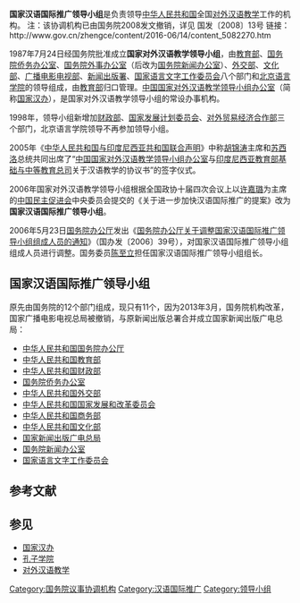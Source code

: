'''国家汉语国际推广领导小组'''是负责领导[[中华人民共和国|中华人民共和国]]全国[[对外汉语教学|对外汉语教学]]工作的机构。
注：该协调机构已由国务院2008发文撤销，详见 国发〔2008〕13号 链接：http://www.gov.cn/zhengce/content/2016-06/14/content_5082270.htm{{Wayback|url=http://www.gov.cn/zhengce/content/2016-06/14/content_5082270.htm |date=20171104092157 }}

1987年7月24日经国务院批准成立'''国家对外汉语教学领导小组'''，由[[中华人民共和国教育部|教育部]]、[[国务院侨务办公室|国务院侨务办公室]]、[[国务院外事办公室|国务院外事办公室]]（后改为[[国务院新闻办公室|国务院新闻办公室]]）、[[外交部|外交部]]、[[中华人民共和国文化部|文化部]]、[[广播电影电视部|广播电影电视部]]、[[新闻出版署|新闻出版署]]、[[国家语言文字工作委员会|国家语言文字工作委员会]]八个部门和[[北京语言学院|北京语言学院]]的领导组成，由[[中华人民共和国教育部|教育部]]归口管理。[[中国国家对外汉语教学领导小组办公室|中国国家对外汉语教学领导小组办公室]]（简称[[国家汉办|国家汉办]]），是国家对外汉语教学领导小组的常设办事机构。 

1998年，领导小组新增加[[财政部|财政部]]、[[国家发展计划委员会|国家发展计划委员会]]、[[对外贸易经济合作部|对外贸易经济合作部]]三个部门，北京语言学院领导不再参加领导小组。

2005年《[[s:中华人民共和国与印度尼西亚共和国联合声明|中华人民共和国与印度尼西亚共和国联合声明]]》中称[[胡锦涛|胡锦涛]]主席和[[苏西洛|苏西洛]]总统共同出席了“[[中国国家对外汉语教学领导小组办公室|中国国家对外汉语教学领导小组办公室]]与[[印度尼西亚教育部基础与中等教育总司|印度尼西亚教育部基础与中等教育总司]]关于汉语教学的协议书”的签字仪式。

2006年国家对外汉语教学领导小组根据全国政协十届四次会议上以[[许嘉璐|许嘉璐]]为主席的[[中国民主促进会|中国民主促进会]]中央委员会提交的《关于进一步加快汉语国际推广的提案》改为'''国家汉语国际推广领导小组'''。

2006年5月23日[[国务院办公厅|国务院办公厅]]发出《[[s:国务院办公厅关于调整国家汉语国际推广领导小组组成人员的通知|国务院办公厅关于调整国家汉语国际推广领导小组组成人员的通知]]》（国办发〔2006〕39号），对国家汉语国际推广领导小组组成人员进行调整。国务委员[[陈至立|陈至立]]担任国家汉语国际推广领导小组组长。

== 国家汉语国际推广领导小组 ==
原先由国务院的12个部门组成，现只有11个，因为2013年3月，国务院机构改革，国家广播电影电视总局被撤销，与原新闻出版总署合并成立国家新闻出版广电总局：
*[[中华人民共和国国务院办公厅|中华人民共和国国务院办公厅]]
*[[中华人民共和国教育部|中华人民共和国教育部]]
*[[中华人民共和国财政部|中华人民共和国财政部]]
*[[国务院侨务办公室|国务院侨务办公室]]
*[[中华人民共和国外交部|中华人民共和国外交部]]
*[[中华人民共和国国家发展和改革委员会|中华人民共和国国家发展和改革委员会]]
*[[中华人民共和国商务部|中华人民共和国商务部]]
*[[中华人民共和国文化部|中华人民共和国文化部]]
*[[国家新闻出版广电总局|国家新闻出版广电总局]]
*[[国务院新闻办公室|国务院新闻办公室]]
*[[国家语言文字工作委员会|国家语言文字工作委员会]]

==参考文献==
{{Reflist}}

==参见==
*[[国家汉办|国家汉办]]
*[[孔子学院|孔子学院]]
*[[对外汉语教学|对外汉语教学]]

[[Category:国务院议事协调机构|Category:国务院议事协调机构]]
[[Category:汉语国际推广|Category:汉语国际推广]]
[[Category:领导小组|Category:领导小组]]